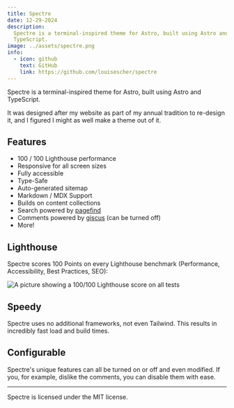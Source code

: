 ---
title: Spectre
date: 12-29-2024
description:
  Spectre is a terminal-inspired theme for Astro, built using Astro and
  TypeScript.
image: ../assets/spectre.png
info:
  - icon: github
    text: GitHub
    link: https://github.com/louisescher/spectre
---

Spectre is a terminal-inspired theme for Astro, built using Astro and
TypeScript.

It was designed after my website as part of my annual tradition to re-design it,
and I figured I might as well make a theme out of it.

## Features

- 100 / 100 Lighthouse performance
- Responsive for all screen sizes
- Fully accessible
- Type-Safe
- Auto-generated sitemap
- Markdown / MDX Support
- Builds on content collections
- Search powered by [pagefind](https://pagefind.app)
- Comments powered by [giscus](https://giscus.app) (can be turned off)
- More!

## Lighthouse

Spectre scores 100 Points on every Lighthouse benchmark (Performance,
Accessibility, Best Practices, SEO):

![A picture showing a 100/100 Lighthouse score on all tests](/img/lighthouse.png)

## Speedy

Spectre uses no additional frameworks, not even Tailwind. This results in
incredibly fast load and build times.

## Configurable

Spectre's unique features can all be turned on or off and even modified. If you,
for example, dislike the comments, you can disable them with ease.

---

Spectre is licensed under the MIT license.

